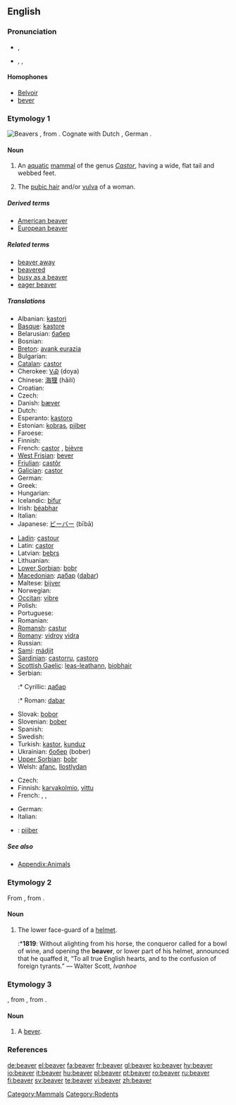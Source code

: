 {{wikipedia}}
==English==

===Pronunciation===
*{{a|RP}} {{IPA|/ˈbiːvə/}}, {{SAMPA|/"bi:v@/}}
*{{a|US}} {{enPR|bēʹvər}}, {{IPA|/ˈbiːvɚ/}}, {{SAMPA|/"bi:v@`/}}
*:{{rhymes|iːvə(r)}}

====Homophones====
*[[Belvoir]]<!--sic-->
*[[bever]]

===Etymology 1===
[[Image:Biber-drawing.jpg|thumb|Beavers]]
{{OE.}} {{term|beofor|lang=ang}}, from {{PG.}}. Cognate with Dutch {{term|bever|lang=nl}}, German {{term|Biber|lang=de}}.

====Noun====
{{en-noun|pl2=beaver}}

# An [[aquatic]] [[mammal]] of the genus ''[[Castor]]'', having a wide, flat tail and webbed feet.
# {{context|coarse|slang}} The [[pubic hair]] and/or [[vulva]] of a woman.

=====Derived terms=====
*[[American beaver]]
*[[European beaver]]

=====Related terms=====
*[[beaver away]]
*[[beavered]]
*[[busy as a beaver]]
*[[eager beaver]]

=====Translations=====
{{trans-top|aquatic mammal}}
* Albanian: [[kastori]]
* [[Basque]]: [[kastore]]
* Belarusian: [[бабер]] {{m}}
* Bosnian: {{t-|bs|dabar|m}}
* [[Breton]]: [[avank eurazia]]
* Bulgarian: {{t+|bg|бобър|m|tr=bober|sc=Cyrl}}
* [[Catalan]]: [[castor]]
* Cherokee: [[ᏙᏯ]] (doya)
* Chinese: [[海狸]] (hǎilí)
* Croatian: {{t+|hr|dabar|m}}
* Czech: {{t+|cs|bobr|m}}
* Danish: [[bæver]]
* Dutch: {{t+|nl|bever|m}}
* Esperanto: [[kastoro]]
* Estonian: [[kobras]], [[piiber]] {{qualifier|archaic}}
* Faroese: {{t-|fo|bævur|m|xs=Faroese}}
* Finnish: {{t+|fi|majava}}
* French: [[castor]] {{m}}, [[bièvre]] {{m}} {{qualifier|archaic}}
* [[West Frisian]]: [[bever]]
* [[Friulian]]: [[castôr]]
* [[Galician]]: [[castor]]
* German: {{t+|de|Biber|m}}
* Greek: {{t+|el|κάστορας|m|sc=Grek}}
* Hungarian: {{t+|hu|hód}}
* Icelandic: [[bifur]]
* Irish: [[béabhar]]
* Italian: {{t+|it|castoro|m}}
* Japanese: [[ビーバー]] (bībā)
{{trans-mid}}
* [[Ladin]]: [[castour]]
* Latin: [[castor]] {{m}} <!--do not put the scientific name here-->
* Latvian: [[bebrs]] {{m}}
* Lithuanian: {{t-|lt|bebras|m|xs=Lithuanian}}
* [[Lower Sorbian]]: [[bobr]]
* [[Macedonian]]: [[дабар]] ([[dabar]]) {{m}}
* Maltese: [[bijver]] {{m}}
* Norwegian: {{t-|no|bever|m}}
* [[Occitan]]: [[vibre]]
* Polish: {{t+|pl|bóbr|m}}
* Portuguese: {{t-|pt|castor|m}}
* Romanian: {{t-|ro|castor}}
* [[Romansh]]: [[castur]]
* [[Romany]]: [[vidroy]] {{m}} [[vidra]] {{f}}
* Russian: {{t+|ru|бобр|m|tr=bobr|sc=Cyrl}}
* [[Sami]]: [[mádjit]]
* [[Sardinian]]: [[castorru]], [[castoro]]
* [[Scottish Gaelic]]: [[leas-leathann]], [[biobhair]]
* Serbian:
*:* Cyrillic: [[дабар]] {{m}}
*:* Roman: [[dabar]] {{m}}
* Slovak: [[bobor]] {{m}}
* Slovenian: [[bober]] {{m}}
* Spanish: {{t-|es|castor|m}}
* Swedish: {{t+|sv|bäver}}
* Turkish: [[kastor]], [[kunduz]]
* Ukrainian: [[бобер]] (bober) {{m}}
* [[Upper Sorbian]]: [[bobr]]
* Welsh: [[afanc]], [[llostlydan]]
{{trans-bottom}}

{{trans-top|coarse slang: pubic hair/vulva of a woman}}
* Czech: {{t+|cs|bobr|m}}
* Finnish: [[karvakolmio]], [[vittu]]
* French: {{t+|fr|chatte|f}}, {{t+|fr|foufoune|f|alt=(fou)foune}}, {{t+|fr|minou|m}}
{{trans-mid}}
* German: {{t+|de|Bär}}
* Italian: {{t+|it|figa|f}}
{{trans-bottom}}

{{checktrans-top}}
*{{ttbc|Estonian}}: [[piiber]] {{i|in sexual sense?}}
{{checktrans-bottom}}

=====See also=====
*[[Appendix:Animals]]

===Etymology 2===
From {{OF.}} {{term|baviere|lang=fro||child's bib}}, from {{term|baver||slaver|lang=fro}}.

====Noun====
{{en-noun}}

# {{context|obsolete|_|except|_|historical|_|or in|_|heraldry}} The lower face-guard of a [[helmet]].
#:*'''1819''': Without alighting from his horse, the conqueror called for a bowl of wine, and opening the '''beaver''', or lower part of his helmet, announced that he quaffed it, “To all true English hearts, and to the confusion of foreign tyrants.” — Walter Scott, ''Ivanhoe''

===Etymology 3===
{{AF.}}, from {{OF.}} {{term|beivre|lang=fro}}, from {{L.}} {{term|bibere||to drink|lang=la}}.

====Noun====
{{en-noun}}

# A [[bever]].

===References===
{{R:Heraldry 1862}}
{{commons}}

[[Category:Mammals]]
[[Category:Rodents]]

[[de:beaver]]
[[el:beaver]]
[[fa:beaver]]
[[fr:beaver]]
[[gl:beaver]]
[[ko:beaver]]
[[hy:beaver]]
[[io:beaver]]
[[it:beaver]]
[[hu:beaver]]
[[pl:beaver]]
[[pt:beaver]]
[[ro:beaver]]
[[ru:beaver]]
[[fi:beaver]]
[[sv:beaver]]
[[te:beaver]]
[[vi:beaver]]
[[zh:beaver]]